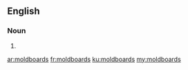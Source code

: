 ==English==

===Noun===
{{head|en|plural}}

# {{plural of|moldboard|lang=en|nocat=1}}

[[ar:moldboards]]
[[fr:moldboards]]
[[ku:moldboards]]
[[my:moldboards]]